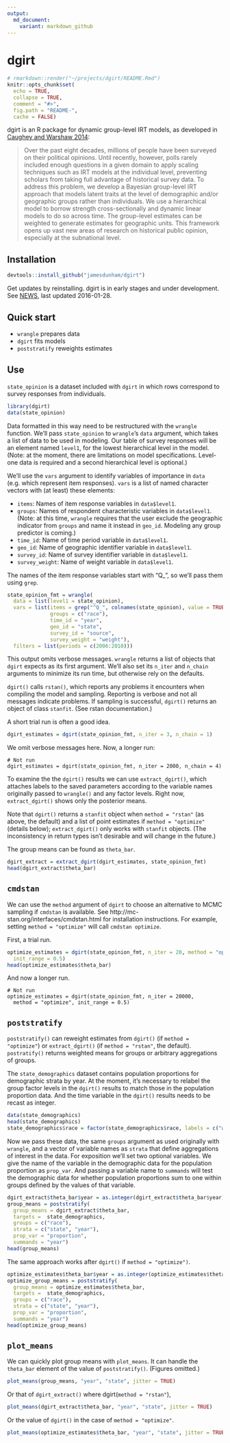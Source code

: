 ```yaml
---
output:
  md_document:
    variant: markdown_github
---
```

<!-- README.md is generated from README.Rmd. Please edit that file -->

# dgirt

```r
# rmarkdown::render("~/projects/dgirt/README.Rmd")
knitr::opts_chunk$set(
  echo = TRUE,
  collapse = TRUE,
  comment = "#>",
  fig.path = "README-",
  cache = FALSE)
```
dgirt is an R package for dynamic group-level IRT models, as developed in [Caughey and Warshaw
2014](http://pan.oxfordjournals.org/content/early/2015/02/04/pan.mpu021.full.pdf+html):

> Over the past eight decades, millions of people have been surveyed on their political opinions. Until recently,
> however, polls rarely included enough questions in a given domain to apply scaling techniques such as IRT
> models at the individual level, preventing scholars from taking full advantage of historical survey data. To
> address this problem, we develop a Bayesian group-level IRT approach that models latent traits at the level
> of demographic and/or geographic groups rather than individuals. We use a hierarchical model to borrow
> strength cross-sectionally and dynamic linear models to do so across time. The group-level estimates can
> be weighted to generate estimates for geographic units. This framework opens up vast new areas of
> research on historical public opinion, especially at the subnational level.

## Installation

```r
devtools::install_github("jamesdunham/dgirt")
```

Get updates by reinstalling. dgirt is in early stages and under development.
See [NEWS](NEWS.md), last updated 2016-01-28.

## Quick start

  * `wrangle` prepares data
  * `dgirt` fits models
  * `poststratify` reweights estimates

## Use

`state_opinion` is a dataset included with `dgirt` in which rows correspond to survey
responses from individuals.

```r
library(dgirt)
data(state_opinion)
```

Data formatted in this way need to be restructured with the `wrangle` function.
We'll pass `state_opinion` to `wrangle`'s `data` argument, which takes a list of data
to be used in modeling. Our table of survey responses will be an element named
`level1`, for the lowest hierarchical level in the model. (Note: at the moment,
there are limitations on model specifications. Level-one data is required and a
second hierarchical level is optional.)

We'll use the `vars` argument to identify variables of importance in `data`
(e.g. which represent item responses). `vars` is a list of named character
vectors with (at least) these elements:

  * `items`: Names of item response variables in `data$level1`.
  * `groups`: Names of respondent characteristic variables in `data$level1`.
     (Note: at this time, `wrangle` requires that the user exclude the
     geographic indicator from `groups` and name it instead in `geo_id`.
     Modeling any group predictor is coming.)
  * `time_id`: Name of time period variable in `data$level1`.
  * `geo_id`: Name of geographic identifier variable in `data$level1`.
  * `survey_id`: Name of survey identifier variable in `data$level1`.
  * `survey_weight`: Name of weight variable in `data$level1`.

The names of the item response variables start with "Q\_", so we'll
pass them using `grep`.

```r
state_opinion_fmt = wrangle(
  data = list(level1 = state_opinion),
  vars = list(items = grep("^Q_", colnames(state_opinion), value = TRUE),
              groups = c("race"),
              time_id = "year",
              geo_id = "state",
              survey_id = "source",
              survey_weight = "weight"),
  filters = list(periods = c(2006:2010)))
```

This output omits verbose messages. `wrangle` returns a list of objects that
`dgirt` expects as its first argument.  We'll also set its `n_iter` and
`n_chain` arguments to minimize its run time, but otherwise rely on the
defaults.

`dgirt()` calls `rstan()`, which reports any problems it encounters when
compiling the model and sampling. Reporting is verbose and not all messages
indicate problems. If sampling is successful, `dgirt()` returns an object of
class `stanfit`. (See rstan documentation.)

A short trial run is often a good idea.

```r
dgirt_estimates = dgirt(state_opinion_fmt, n_iter = 3, n_chain = 1)
```

We omit verbose messages here. Now, a longer run:

```
# Not run
dgirt_estimates = dgirt(state_opinion_fmt, n_iter = 2000, n_chain = 4)
```

To examine the the `dgirt()` results we can use `extract_dgirt()`, which
attaches labels to the saved parameters according to the variable names
originally passed to `wrangle()` and any factor levels. Right now,
`extract_dgirt()` shows only the posterior means.

Note that `dgirt()` returns a `stanfit` object when `method = "rstan"` (as
above, the default) and a list of point estimates if `method = "optimize"`
(details below); `extract_dgirt()` only works with `stanfit` objects. (The
inconsistency in return types isn't desirable and will change in the future.)

The group means can be found as `theta_bar`.

```r
dgirt_extract = extract_dgirt(dgirt_estimates, state_opinion_fmt)
head(dgirt_extract$theta_bar)
```

## `cmdstan`

We can use the `method` argument of `dgirt` to choose an alternative to MCMC
sampling if `cmdstan` is available. See
http://mc-stan.org/interfaces/cmdstan.html for installation instructions. For
example, setting `method = "optimize"` will call `cmdstan optimize`.

First, a trial run.

```r
optimize_estimates = dgirt(state_opinion_fmt, n_iter = 20, method = "optimize",
  init_range = 0.5)
head(optimize_estimates$theta_bar)
```

And now a longer run.

```
# Not run
optimize_estimates = dgirt(state_opinion_fmt, n_iter = 20000,
  method = "optimize", init_range = 0.5)
```

## `poststratify`

`poststratify()` can reweight estimates from `dgirt()` (if `method =
"optimize"`) or `extract_dgirt()` (if `method = "rstan"`, the default).
`postratify()` returns weighted means for groups or arbitrary aggregations of
groups.

The `state_demographics` dataset contains population proportions for
demographic strata by year. At the moment, it's necessary to relabel the group
factor levels in the `dgirt()` results to match those in the population
proportion data. And the time variable in the `dgirt()` results needs to be
recast as integer.

```r
data(state_demographics)
head(state_demographics)
state_demographics$race = factor(state_demographics$race, labels = c("white", "black", "other"))
```

Now we pass these data, the same `groups` argument as used originally with
`wrangle`, and a vector of variable names as `strata` that define aggregations
of interest in the data. For exposition we'll set two optional variables. We
give the name of the variable in the demographic data for the population
proportion as `prop_var`. And passing a variable name to `summands`
will test the demographic data for whether population proportions sum to one
within groups defined by the values of that variable.

```r
dgirt_extract$theta_bar$year = as.integer(dgirt_extract$theta_bar$year)
group_means = poststratify(
  group_means = dgirt_extract$theta_bar,
  targets =  state_demographics,
  groups = c("race"),
  strata = c("state", "year"),
  prop_var = "proportion",
  summands = "year")
head(group_means)
```

The same approach works after `dgirt()` if `method = "optimize")`.

```r
optimize_estimates$theta_bar$year = as.integer(optimize_estimates$theta_bar$year)
optimize_group_means = poststratify(
  group_means = optimize_estimates$theta_bar,
  targets =  state_demographics,
  groups = c("race"),
  strata = c("state", "year"),
  prop_var = "proportion",
  summands = "year")
head(optimize_group_means)
```

## `plot_means`

We can quickly plot group means with `plot_means`. It can handle the `theta_bar`
element of the value of `poststratify()`. (Figures omitted.)

```r
plot_means(group_means, "year", "state", jitter = TRUE)
```

Or that of `dgirt_extract()` where dgirt(`method = "rstan"`),

```r
plot_means(dgirt_extract$theta_bar, "year", "state", jitter = TRUE)
```

Or the value of `dgirt()` in the case of `method = "optimize"`.

```r
plot_means(optimize_estimates$theta_bar, "year", "state", jitter = TRUE)
```

